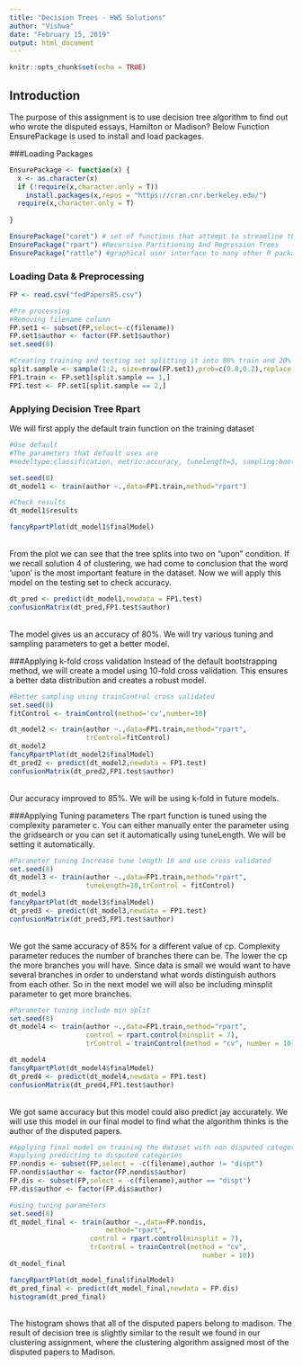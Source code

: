 ---
title: "Decision Trees - HW5 Solutions"
author: "Vishwa"
date: "February 15, 2019"
output: html_document
---

```{r setup, include=FALSE}
knitr::opts_chunk$set(echo = TRUE)
```

## Introduction

The purpose of this assignment is to use decision tree algorithm to find out who wrote the disputed essays, Hamilton or Madison? Below Function EnsurePackage is used to install and load 
packages.

###Loading Packages
```{r load,message=FALSE}
EnsurePackage <- function(x) {
  x <- as.character(x)
  if (!require(x,character.only = T))
    install.packages(x,repos = "https://cran.cnr.berkeley.edu/")
  require(x,character.only = T)
  
}

EnsurePackage("caret") # set of functions that attempt to streamline the process for creating predictive models
EnsurePackage("rpart") #Recursive Partitioning And Regression Trees
EnsurePackage("rattle") #graphical user interface to many other R packages that provide functionality for data mining
```

### Loading Data & Preprocessing

```{r preprocess, message=FALSE}
FP <- read.csv("fedPapers85.csv")

#Pre processing
#Removing filename column
FP.set1 <- subset(FP,select=-c(filename))
FP.set1$author <- factor(FP.set1$author)
set.seed(8)

#Creating training and testing set splitting it into 80% train and 20% test
split.sample <- sample(1:2, size=nrow(FP.set1),prob=c(0.8,0.2),replace = T)
FP1.train <- FP.set1[split.sample == 1,]
FP1.test <- FP.set1[split.sample == 2,]
```

### Applying Decision Tree Rpart
We will first apply the default train function on the training dataset
```{r rpart,message=FALSE}
#Use default
#The parameters that default uses are
#modeltype:classification, metric:accuracy, tunelength=3, sampling:bootstrapping method

set.seed(8)
dt_model1 <- train(author ~.,data=FP1.train,method="rpart")

#Check results
dt_model1$results

fancyRpartPlot(dt_model1$finalModel)

```
</br> From the plot we can see that the tree splits into two on "upon" condition. If we recall solution 4 of clustering, we had come to conclusion that the word 'upon' is the most important feature in the dataset. Now we will apply this model on the testing set to check accuracy.
```{r testmodeld, message=FALSE}
dt_pred <- predict(dt_model1,newdata = FP1.test)
confusionMatrix(dt_pred,FP1.test$author)
```
</br> The model gives us an accuracy of 80%. We will try various tuning and sampling parameters to get a better model.

###Applying k-fold cross validation
Instead of the default bootstrapping method, we will create a model using 10-fold cross validation. This ensures a better data distribution and creates a robust model.
```{r}
#Better sampling using trainControl cross validated
set.seed(8)
fitControl <- trainControl(method='cv',number=10)

dt_model2 <- train(author ~.,data=FP1.train,method="rpart", 
                   trControl=fitControl)
dt_model2
fancyRpartPlot(dt_model2$finalModel)
dt_pred2 <- predict(dt_model2,newdata = FP1.test)
confusionMatrix(dt_pred2,FP1.test$author)

```
</br> Our accuracy improved to 85%. We will be using k-fold in future models.

###Applying Tuning parameters
The rpart function is tuned using the complexity parameter c. You can either manually enter the parameter using the gridsearch or you can set it automatically using tuneLength. We will be setting it automatically.

```{r tuning, message =FALSE}
#Parameter tuning Increase tune length 10 and use cross validated
set.seed(8)
dt_model3 <- train(author ~.,data=FP1.train,method="rpart",
                   tuneLength=10,trControl = fitControl)
dt_model3
fancyRpartPlot(dt_model3$finalModel)
dt_pred3 <- predict(dt_model3,newdata = FP1.test)
confusionMatrix(dt_pred3,FP1.test$author)


```
</br>
We got the same accuracy of 85% for a different value of cp. Complexity parameter reduces the number of branches there can be. The lower the cp the more branches you will have. Since data is small we would want to have several branches in order to understand what words distinguish authors from each other. So in the next model we will also be including minsplit parameter to get more branches.

```{r minsplit,message=FALSE}
#Parameter tuning include min split
set.seed(8)
dt_model4 <- train(author ~.,data=FP1.train,method="rpart",
                   control = rpart.control(minsplit = 7),
                   trControl = trainControl(method = "cv", number = 10))

dt_model4
fancyRpartPlot(dt_model4$finalModel)
dt_pred4 <- predict(dt_model4,newdata = FP1.test)
confusionMatrix(dt_pred4,FP1.test$author)


```
</br> We got same accuracy but this model could also predict jay accurately. We will use this model in our final model to find what the algorithm thinks is the author of the disputed papers.

```{r final, message=FALSE}
#Applying final model on training the dataset with non disputed categories and 
#applying predicting to disputed categories
FP.nondis <- subset(FP,select = -c(filename),author != "dispt")
FP.nondis$author <- factor(FP.nondis$author)
FP.dis <- subset(FP,select = -c(filename),author == "dispt")
FP.dis$author <- factor(FP.dis$author)

#using tuning parameters
set.seed(8)
dt_model_final <- train(author ~.,data=FP.nondis,
                        method="rpart",
                    control = rpart.control(minsplit = 7),
                    trControl = trainControl(method = "cv", 
                                                number = 10))
dt_model_final

fancyRpartPlot(dt_model_final$finalModel)
dt_pred_final <- predict(dt_model_final,newdata = FP.dis)
histogram(dt_pred_final)

```
</br> The histogram shows that all of the disputed papers belong to madison. The result of decision tree is slightly similar to the result we found in our clustering assignment, where the clustering algorithm assigned most of the disputed papers to Madison.


